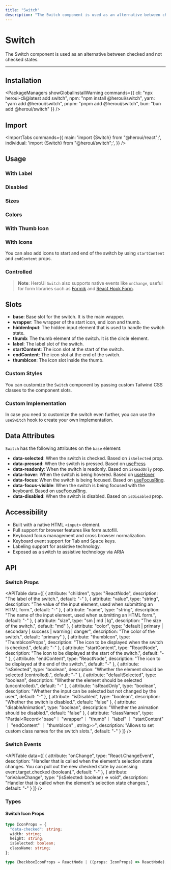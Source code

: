 ```yaml
---
title: "Switch"
description: "The Switch component is used as an alternative between checked and not checked states."
---
```



# Switch

The Switch component is used as an alternative between checked and not checked states.

<ComponentLinks component="switch" styles="toggle" reactAriaHook="useSwitch" />

---

<CarbonAd/>

## Installation

<PackageManagers
  showGlobalInstallWarning
  commands={{
    cli: "npx heroui-cli@latest add switch",
    npm: "npm install @heroui/switch",
    yarn: "yarn add @heroui/switch",
    pnpm: "pnpm add @heroui/switch",
    bun: "bun add @heroui/switch"
  }}
/>


## Import

<ImportTabs
  commands={{
    main: 'import {Switch} from "@heroui/react";',
    individual: 'import {Switch} from "@heroui/switch";',
  }}
/>

## Usage

<CodeDemo title="Usage" files={switchContent.usage} />

### With Label

<CodeDemo title="With Label" files={switchContent.label} />

### Disabled

<CodeDemo title="Disabled" files={switchContent.disabled} />

### Sizes

<CodeDemo title="Sizes" files={switchContent.sizes} />

### Colors

<CodeDemo title="Colors" files={switchContent.colors} />

### With Thumb Icon

<CodeDemo title="With Thumb Icon" files={switchContent.thumbIcon} />

### With Icons

You can also add icons to start and end of the switch by using `startContent` and `endContent` props.

<CodeDemo title="With Icons" files={switchContent.icons} />

### Controlled

<CodeDemo title="Controlled" files={switchContent.controlled} />

> **Note**: HeroUI `Switch` also supports native events like `onChange`, useful for form libraries
> such as [Formik](https://formik.org/) and [React Hook Form](https://react-hook-form.com/).

## Slots

- **base**: Base slot for the switch. It is the main wrapper.
- **wrapper**: The wrapper of the start icon, end icon and thumb.
- **hiddenInput**: The hidden input element that is used to handle the switch state.
- **thumb**: The thumb element of the switch. It is the circle element.
- **label**: The label slot of the switch.
- **startContent**: The icon slot at the start of the switch.
- **endContent**: The icon slot at the end of the switch.
- **thumbIcon**: The icon slot inside the thumb.

### Custom Styles

You can customize the `Switch` component by passing custom Tailwind CSS classes to the component slots.

<CodeDemo title="Custom Styles" files={switchContent.customStyles} />

### Custom Implementation

In case you need to customize the switch even further, you can use the `useSwitch` hook to create your own implementation.

<CodeDemo title="Custom Implementation" files={switchContent.customImpl} />

<Spacer y={4} />

## Data Attributes

`Switch` has the following attributes on the `base` element:

- **data-selected**:
  When the switch is checked. Based on `isSelected` prop.
- **data-pressed**:
  When the switch is pressed. Based on [usePress](https://react-spectrum.adobe.com/react-aria/usePress.html)
- **data-readonly**:
  When the switch is readonly. Based on `isReadOnly` prop.
- **data-hover**:
  When the switch is being hovered. Based on [useHover](https://react-spectrum.adobe.com/react-aria/useHover.html)
- **data-focus**:
  When the switch is being focused. Based on [useFocusRing](https://react-spectrum.adobe.com/react-aria/useFocusRing.html).
- **data-focus-visible**:
  When the switch is being focused with the keyboard. Based on [useFocusRing](https://react-spectrum.adobe.com/react-aria/useFocusRing.html).
- **data-disabled**:
  When the switch is disabled. Based on `isDisabled` prop.

<Spacer y={4} />

## Accessibility

- Built with a native HTML `<input>` element.
- Full support for browser features like form autofill.
- Keyboard focus management and cross browser normalization.
- Keyboard event support for <Kbd>Tab</Kbd> and <Kbd>Space</Kbd> keys.
- Labeling support for assistive technology.
- Exposed as a switch to assistive technology via ARIA

<Spacer y={4} />

## API

### Switch Props

<APITable
  data={[
    {
      attribute: "children",
      type: "ReactNode",
      description: "The label of the switch.",
      default: "-"
    },
    {
      attribute: "value",
      type: "string",
      description: "The value of the input element, used when submitting an HTML form.",
      default: "-"
    },
    {
      attribute: "name",
      type: "string", 
      description: "The name of the input element, used when submitting an HTML form.",
      default: "-"
    },
    {
      attribute: "size",
      type: "sm | md | lg",
      description: "The size of the switch.",
      default: "md"
    },
    {
      attribute: "color",
      type: "default | primary | secondary | success | warning | danger",
      description: "The color of the switch.",
      default: "primary"
    },
    {
      attribute: "thumbIcon",
      type: "ThumbIconProps",
      description: "The icon to be displayed when the switch is checked.",
      default: "-"
    },
    {
      attribute: "startContent",
      type: "ReactNode",
      description: "The icon to be displayed at the start of the switch.",
      default: "-"
    },
    {
      attribute: "endContent", 
      type: "ReactNode",
      description: "The icon to be displayed at the end of the switch.",
      default: "-"
    },
    {
      attribute: "isSelected",
      type: "boolean",
      description: "Whether the element should be selected (controlled).",
      default: "-"
    },
    {
      attribute: "defaultSelected",
      type: "boolean",
      description: "Whether the element should be selected (uncontrolled).",
      default: "-"
    },
    {
      attribute: "isReadOnly",
      type: "boolean",
      description: "Whether the input can be selected but not changed by the user.",
      default: "-"
    },
    {
      attribute: "isDisabled",
      type: "boolean",
      description: "Whether the switch is disabled.",
      default: "false"
    },
    {
      attribute: "disableAnimation",
      type: "boolean",
      description: "Whether the animation should be disabled.",
      default: "false"
    },
    {
      attribute: "classNames",
      type: "Partial<Record<\"base\"｜ \"wrapper\"｜ \"thumb\"｜ \"label\" ｜ \"startContent\" ｜ \"endContent\" ｜ \"thumbIcon\" , string>>",
      description: "Allows to set custom class names for the switch slots.",
      default: "-"
    }
  ]}
/>

### Switch Events

<APITable
  data={[
    {
      attribute: "onChange",
      type: "React.ChangeEvent<HTMLInputElement>",
      description: "Handler that is called when the element's selection state changes. You can pull out the new checked state by accessing event.target.checked (boolean).",
      default: "-"
    },
    {
      attribute: "onValueChange",
      type: "(isSelected: boolean) => void",
      description: "Handler that is called when the element's selection state changes.",
      default: "-"
    }
  ]}
/>

### Types

#### Switch Icon Props

```ts
type IconProps = {
  "data-checked": string;
  width: string;
  height: string;
  isSelected: boolean;
  className: string;
};

type CheckboxIconProps = ReactNode | ((props: IconProps) => ReactNode);
```
